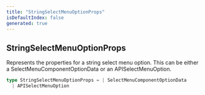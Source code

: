 ```yaml
---
title: "StringSelectMenuOptionProps"
isDefaultIndex: false
generated: true
---
```



<!-- This file was generated from the CommandKit source. Do not modify. Instead, re-run the "docgen" script -->


## StringSelectMenuOptionProps

<GenerationInfo sourceFile="packages/commandkit/src/components/v1/select-menu/SelectMenu.ts" sourceLine="163" packageName="commandkit" />

Represents the properties for a string select menu option.
This can be either a SelectMenuComponentOptionData or an APISelectMenuOption.

```ts title="Signature"
type StringSelectMenuOptionProps = | SelectMenuComponentOptionData
  | APISelectMenuOption
```
